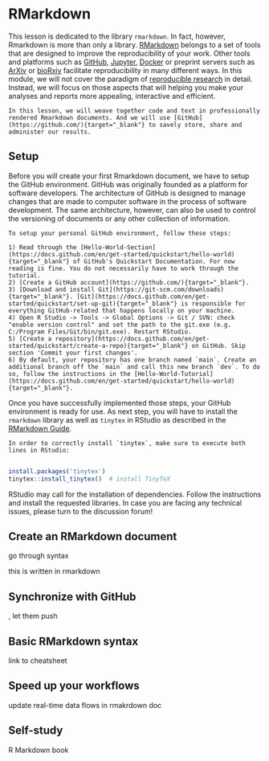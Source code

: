# RMarkdown

This lesson is dedicated to the library `rmarkdown`. In fact, however, Rmarkdown is more than only a library. [RMarkdown](https://rmarkdown.rstudio.com/){target="_blank"} belongs to a set of tools that are designed to improve the reproducibility of your work. Other tools and platforms such as [GitHub](https://github.com/){target="_blank"}, [Jupyter](https://jupyter.org/){target="_blank"}, [Docker](https://www.docker.com/){target="_blank"} or preprint servers such as [ArXiv](https://arxiv.org/){target="_blank"} or [bioRxiv](https://www.biorxiv.org/){target="_blank"} facilitate reproducibility in many different ways. In this module, we will not cover the paradigm of [reproducible research](https://esajournals.onlinelibrary.wiley.com/doi/full/10.1002/bes2.1801){target="_blank"} in detail. Instead, we will focus on those aspects that will helping you make your analyses and reports more appealing, interactive and efficient.

```block2

In this lesson, we will weave together code and text in professionally rendered Rmarkdown documents. And we will use [GitHub](https://github.com/){target="_blank"} to savely store, share and administer our results.    

```

## Setup

Before you will create your first Rmarkdown document, we have to setup the GitHub environment. GitHub was originally founded as a platform for software developers. The architecture of GitHub is designed to manage changes that are made to computer software in the process of software development. The same architecture, however, can also be used to control the versioning of documents or any other collection of information.

```block2

To setup your personal GitHub environment, follow these steps:

1) Read through the [Hello-World-Section](https://docs.github.com/en/get-started/quickstart/hello-world){target="_blank"} of GitHub's Quickstart Documentation. For now reading is fine. You do not necessarily have to work through the tutorial.  
2) [Create a GitHub account](https://github.com/){target="_blank"}.
3) [Download and install Git](https://git-scm.com/downloads){target="_blank"}. [Git](https://docs.github.com/en/get-started/quickstart/set-up-git){target="_blank"} is responsible for everything GitHub-related that happens locally on your machine.
4) Open R Studio -> Tools -> Global Options -> Git / SVN: check "enable version control" and set the path to the git.exe (e.g. C:/Program Files/Git/bin/git.exe). Restart RStudio.
5) [Create a repository](https://docs.github.com/en/get-started/quickstart/create-a-repo){target="_blank"} on GitHub. Skip section 'Commit your first changes'. 
6) By default, your repository has one branch named `main`. Create an additional branch off the `main` and call this new branch `dev`. To do so, follow the instructions in the [Hello-World-Tutorial](https://docs.github.com/en/get-started/quickstart/hello-world){target="_blank"}.

```

Once you have successfully implemented those steps, your GitHub environment is ready for use. As next step, you will have to install the `rmarkdown` library as well as `tinytex` in RStudio as described in the [RMarkdown Guide](https://bookdown.org/yihui/rmarkdown/installation.html){target="_blank"}. 

```block2

In order to correctly install `tinytex`, make sure to execute both lines in RStudio:
  
```

```r
install.packages('tinytex')
tinytex::install_tinytex()  # install TinyTeX
```

RStudio may call for the installation of dependencies. Follow the instructions and install the requested libraries. In case you are facing any technical issues, please turn to the discussion forum!

## Create an RMarkdown document

go through syntax

this is written in rmarkdown


## Synchronize with GitHub

, let them push


## Basic RMarkdown syntax

link to cheatsheet


## Speed up your workflows

update real-time data flows in rmakrdown doc

## Self-study

R Markdown book

